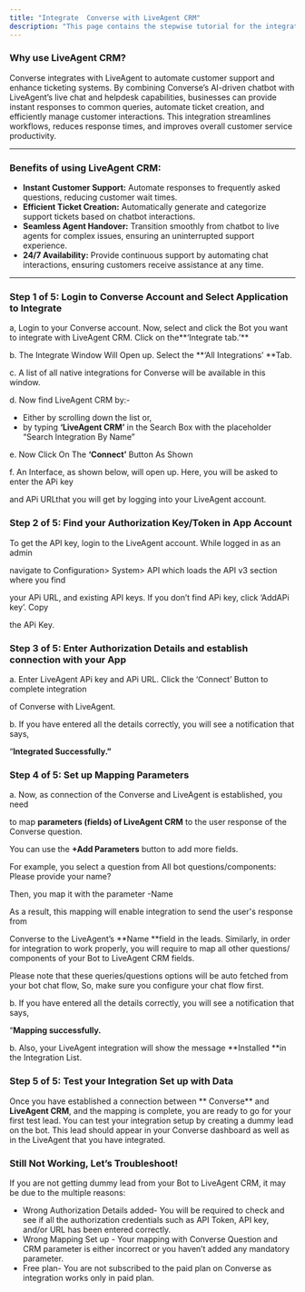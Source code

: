 ```yaml
---
title: "Integrate  Converse with LiveAgent CRM"
description: "This page contains the stepwise tutorial for the integration with  Converse"
---
```


### **Why use LiveAgent CRM?**

 Converse integrates with LiveAgent to automate customer support and enhance ticketing systems. By combining  Converse’s AI-driven chatbot with LiveAgent’s live chat and helpdesk capabilities, businesses can provide instant responses to common queries, automate ticket creation, and efficiently manage customer interactions. This integration streamlines workflows, reduces response times, and improves overall customer service productivity.

---

### **Benefits of using LiveAgent CRM:**

- **Instant Customer Support:** Automate responses to frequently asked questions, reducing customer wait times.
- **Efficient Ticket Creation:** Automatically generate and categorize support tickets based on chatbot interactions.
- **Seamless Agent Handover:** Transition smoothly from chatbot to live agents for complex issues, ensuring an uninterrupted support experience.
- **24/7 Availability:** Provide continuous support by automating chat interactions, ensuring customers receive assistance at any time.

---

### **Step 1 of 5: Login to  Converse Account and Select Application to Integrate**

a, Login to your  Converse account. Now, select and click the Bot you want to integrate with LiveAgent CRM. Click on the**‘Integrate tab.’** 

  b. The Integrate Window Will Open up. Select the **‘All Integrations’ **Tab.

c. A list of all native integrations for  Converse will be available in this window.

d. Now find LiveAgent CRM by:-

- Either by scrolling down the list or,
- by typing **‘LiveAgent CRM’** in the Search Box with the placeholder “Search Integration By Name”

e. Now Click On The **‘Connect’** Button As Shown

f. An Interface, as shown below, will open up. Here, you will be asked to enter the APi key

and APi URLthat you will get by logging into your LiveAgent account.

### **Step 2 of 5: Find your Authorization Key/Token in App Account**

To get the API key, login to the LiveAgent account. While logged in as an admin

navigate to Configuration\> System\> API which loads the API v3 section where you find

your APi URL, and existing API keys. If you don’t find APi key, click ‘AddAPi key’. Copy

the APi Key.

### **Step 3 of 5: Enter Authorization Details and establish connection with your App**

a. Enter LiveAgent APi key and APi URL. Click the ‘Connect’ Button to complete integration

of  Converse with LiveAgent.

b. If you have entered all the details correctly, you will see a notification that says,

“**Integrated Successfully.”**

### **Step 4 of 5: Set up Mapping Parameters**

a. Now, as connection of the  Converse and LiveAgent is established, you need

to map **parameters (fields) of LiveAgent CRM** to the user response of the  Converse question.

You can use the **\+Add Parameters** button to add more fields.

For example, you select a question from All bot questions/components: Please provide your name?

Then, you map it with the parameter -Name

As a result, this mapping will enable integration to send the user's response from

 Converse to the LiveAgent’s **Name **field in the leads. Similarly, in order for integration to work properly, you will require to map all other questions/ components of your Bot to LiveAgent CRM fields.

Please note that these queries/questions options will be auto fetched from your bot chat flow, So, make sure you configure your chat flow first.

b. If you have entered all the details correctly, you will see a notification that says,

“**Mapping successfully.**

b. Also, your LiveAgent integration will show the message **Installed **in the Integration List.

### **Step 5 of 5: Test your Integration Set up with Data**

Once you have established a connection between ** Converse** and **LiveAgent CRM**, and the mapping is complete, you are ready to go for your first test lead. You can test your integration setup by creating a dummy lead on the bot. This lead should appear in your  Converse dashboard as well as in the LiveAgent that you have integrated.

### **Still Not Working, Let’s Troubleshoot\!**

If you are not getting dummy lead from your Bot to LiveAgent CRM, it may be due to the multiple reasons:

- Wrong Authorization Details added- You will be required to check and see if all the authorization credentials such as API Token, API key, and/or URL has been entered correctly.
- Wrong Mapping Set up - Your mapping with  Converse Question and CRM parameter is either incorrect or you haven’t added any mandatory parameter.
- Free plan- You are not subscribed to the paid plan on  Converse as integration works only in paid plan.

 